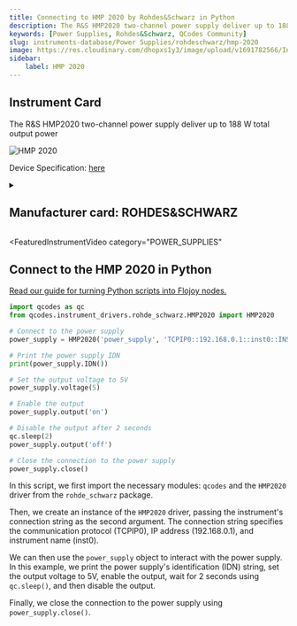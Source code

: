 ```yaml
---
title: Connecting to HMP 2020 by Rohdes&Schwarz in Python
description: The R&S HMP2020 two-channel power supply deliver up to 188 W total output power
keywords: [Power Supplies, Rohdes&Schwarz, QCodes Community] 
slug: instruments-database/Power Supplies/rohdeschwarz/hmp-2020 
image: https://res.cloudinary.com/dhopxs1y3/image/upload/v1691782566/Instruments/Power%20Supplies/HMP-2020/HMP-2020.jpg
sidebar:
    label: HMP 2020 
---
```



## Instrument Card

The R&S HMP2020 two-channel power supply deliver up to 188 W total output power

![HMP 2020](https://res.cloudinary.com/dhopxs1y3/image/upload/v1691782566/Instruments/Power%20Supplies/HMP-2020/HMP-2020.jpg)

Device Specification: [here](https://www.farnell.com/datasheets/3677014.pdf)

<details style={{ marginTop: "15px"}}>
<summary><h2 style={{display:'inline'}}>Manufacturer card: ROHDES&SCHWARZ</h2></summary>

![ROHDES&SCHWARZ](https://res.cloudinary.com/dhopxs1y3/image/upload/v1692806194/Instruments/Vendor%20Logos/RohdeSchwarz.png)

Rohde & Schwarz GmbH & Co KG is an international electronics group specializing in the fields of electronic test equipment, broadcast & media, cybersecurity, radiomonitoring and radiolocation, and radiocommunication.

- Headquarters: Munich, Germany
- Yearly Revenue (millions, USD): 2500
- Vendor Website: [here](https://www.rohde-schwarz.com/ca/home_48230.html)

</details>


<FeaturedInstrumentVideo
  category="POWER_SUPPLIES"
></FeaturedInstrumentVideo>

## Connect to the HMP 2020 in Python

[Read our guide for turning Python scripts into Flojoy nodes.](https://docs.flojoy.ai/contribution/blocks/custom-flojoy-block/)



<Tabs>
<TabItem value="Flojoy" label="Flojoy" className="flojoy-instrument-tabs">

<SectionsCard category="POWER_SUPPLIES" manufacturer="Rohdes&Schwarz"></SectionsCard>

</TabItem>
<TabItem value="QCodes Community" label="QCodes Community">


```python
import qcodes as qc
from qcodes.instrument_drivers.rohde_schwarz.HMP2020 import HMP2020

# Connect to the power supply
power_supply = HMP2020('power_supply', 'TCPIP0::192.168.0.1::inst0::INSTR')

# Print the power supply IDN
print(power_supply.IDN())

# Set the output voltage to 5V
power_supply.voltage(5)

# Enable the output
power_supply.output('on')

# Disable the output after 2 seconds
qc.sleep(2)
power_supply.output('off')

# Close the connection to the power supply
power_supply.close()
```

In this script, we first import the necessary modules: `qcodes` and the `HMP2020` driver from the `rohde_schwarz` package.

Then, we create an instance of the `HMP2020` driver, passing the instrument's connection string as the second argument. The connection string specifies the communication protocol (TCPIP0), IP address (192.168.0.1), and instrument name (inst0).

We can then use the `power_supply` object to interact with the power supply. In this example, we print the power supply's identification (IDN) string, set the output voltage to 5V, enable the output, wait for 2 seconds using `qc.sleep()`, and then disable the output.

Finally, we close the connection to the power supply using `power_supply.close()`.

</TabItem>
</Tabs>